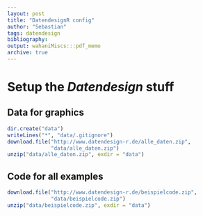 ```yaml
---
layout: post
title: "DatendesignR config"
author: "Sebastian"
tags: datendesign
bibliography:
output: wahaniMiscs:::pdf_memo
archive: true
---
```


# Setup the *Datendesign* stuff

## Data for graphics
```r
dir.create("data")
writeLines("*", "data/.gitignore")
download.file("http://www.datendesign-r.de/alle_daten.zip",
              "data/alle_daten.zip")
unzip("data/alle_daten.zip", exdir = "data")
```

## Code for all examples

```r
download.file("http://www.datendesign-r.de/beispielcode.zip",
              "data/beispielcode.zip")
unzip("data/beispielcode.zip", exdir = "data")
```
